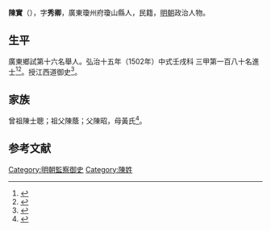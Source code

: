 {{明清人物信息框
| 姓名 = 陳實
| 原名 =
| 圖片名稱= 
| 圖片大小 =
| 圖片說明 = 
| 最高職務 =
| 國家 = 大明 
| 爵位 =
| 籍貫 = 廣東瓊州府瓊山縣
| 族裔 = 
| 字號 = 
| 諡號 =
| 出生日期 = 生年不詳
| 出生地點 = <!---廣東瓊州府瓊山縣--->
| 逝世日期 = 卒年不詳 
| 逝世地點 =
| 墓葬 =
| 配偶 = 
| 親屬 = 
| 出身 =
* 弘治十五年壬戌科同進士出身
| 經歷 =
| 著作 =  
}}
'''陳實'''（{{bd|？||？|catIdx=}}），字'''秀卿'''，廣東瓊州府瓊山縣人，民籍，[[明朝|明朝]]政治人物。

== 生平 ==
廣東鄉試第十六名舉人。弘治十五年（1502年）中式壬戌科<!---會試第二百二十二名--->三甲第一百八十名進士<ref>{{Cite book|title=《皇明贡举考》卷五|last=（明）[[张朝瑞|张朝瑞]]|first=|publisher=《续修四库全书》史部第828册|year=|isbn=|location=|pages=}}</ref><ref>{{Cite book|title=贡举志五种 上|last=鲁小俊，江俊伟著|first=|publisher=武汉：武汉大学出版社|year=2009|isbn=978-7-307-07043-1|location=|pages=}}</ref>。授江西道御史<ref>{{cite news|title=海南历代进士名表|url=http://www.hnszw.org.cn/data/news/2009/06/44121/|accessdate=2013-08-05|newspaper=海南史志网|archive-url=https://web.archive.org/web/20131203012302/http://www.hnszw.org.cn/data/news/2009/06/44121/|archive-date=2013-12-03|dead-url=yes}}</ref>。

== 家族 ==
曾祖陳士聰；祖父陳蔭；父陳昭，母黃氏<ref>{{Cite book|title=天一阁藏明代科举录选刊 登科录 点校本|last=龚延明主编|first=|publisher=宁波出版社|year=2016|isbn=978-7-5526-2320-8|location=宁波|pages=|quote=《天一閣藏明代科舉錄選刊.登科錄》之《弘治十五年進士登科錄》}}</ref>。

==参考文献==
{{reflist}}

{{弘治十五年壬戌科殿試金榜}}
{{DEFAULTSORT:}}
[[Category:明朝監察御史|Category:明朝監察御史]]
[[Category:陳姓|Category:陳姓]]